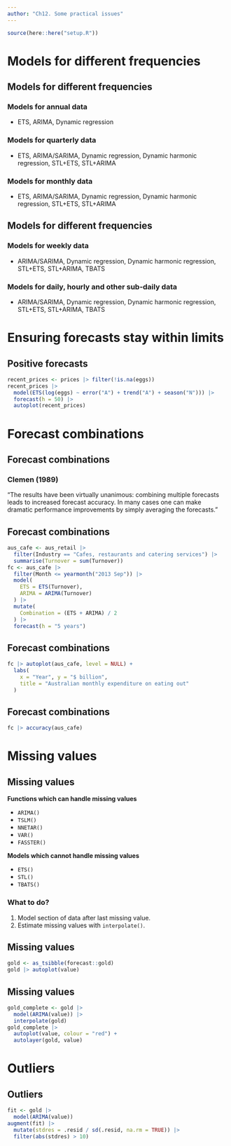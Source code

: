 ```yaml
---
author: "Ch12. Some practical issues"
---
```



```r
source(here::here("setup.R"))
```

# Models for different frequencies

## Models for different frequencies

### Models for annual data

 * ETS, ARIMA, Dynamic regression
\pause

### Models for quarterly data

 * ETS, ARIMA/SARIMA, Dynamic regression, Dynamic harmonic regression, STL+ETS, STL+ARIMA
\pause

### Models for monthly data

 * ETS, ARIMA/SARIMA, Dynamic regression, Dynamic harmonic regression, STL+ETS, STL+ARIMA

## Models for different frequencies

### Models for weekly data

 * ARIMA/SARIMA, Dynamic regression, Dynamic harmonic regression, STL+ETS, STL+ARIMA, TBATS
\pause

### Models for daily, hourly and other sub-daily data

 * ARIMA/SARIMA, Dynamic regression, Dynamic harmonic regression, STL+ETS, STL+ARIMA, TBATS

# Ensuring forecasts stay within limits

## Positive forecasts
\fontsize{9}{9}\sf

```r
recent_prices <- prices |> filter(!is.na(eggs))
recent_prices |>
  model(ETS(log(eggs) ~ error("A") + trend("A") + season("N"))) |>
  forecast(h = 50) |>
  autoplot(recent_prices)
```

# Forecast combinations

## Forecast combinations

### Clemen (1989)
"The results have been virtually unanimous: combining multiple forecasts leads to increased forecast accuracy. \dots In many cases one can make dramatic performance improvements by simply averaging the forecasts."

## Forecast combinations
\fontsize{9}{10}\sf\vspace*{-0.2cm}

```r
aus_cafe <- aus_retail |>
  filter(Industry == "Cafes, restaurants and catering services") |>
  summarise(Turnover = sum(Turnover))
fc <- aus_cafe |>
  filter(Month <= yearmonth("2013 Sep")) |>
  model(
    ETS = ETS(Turnover),
    ARIMA = ARIMA(Turnover)
  ) |>
  mutate(
    Combination = (ETS + ARIMA) / 2
  ) |>
  forecast(h = "5 years")
```

## Forecast combinations
\fontsize{10}{10}\sf\vspace*{-0.2cm}

```r
fc |> autoplot(aus_cafe, level = NULL) +
  labs(
    x = "Year", y = "$ billion",
    title = "Australian monthly expenditure on eating out"
  )
```

## Forecast combinations
\fontsize{10}{15}\sf
```r
fc |> accuracy(aus_cafe)
```

# Missing values

## Missing values
\fontsize{12}{13}\sf

**Functions which can handle missing values**

 * `ARIMA()`
 * `TSLM()`
 * `NNETAR()`
 * `VAR()`
 * `FASSTER()`

**Models which cannot handle missing values**

 * `ETS()`
 * `STL()`
 * `TBATS()`

\pause

### What to do?
 1. Model section of data after last missing value.
 2. Estimate missing values with `interpolate()`.

## Missing values
\fontsize{12}{12}\sf
```r
gold <- as_tsibble(forecast::gold)
gold |> autoplot(value)
```

## Missing values
\fontsize{12}{12}\sf
```r
gold_complete <- gold |>
  model(ARIMA(value)) |>
  interpolate(gold)
gold_complete |>
  autoplot(value, colour = "red") +
  autolayer(gold, value)
```

# Outliers

## Outliers
\fontsize{11}{13}\sf

```r
fit <- gold |>
  model(ARIMA(value))
augment(fit) |>
  mutate(stdres = .resid / sd(.resid, na.rm = TRUE)) |>
  filter(abs(stdres) > 10)
```